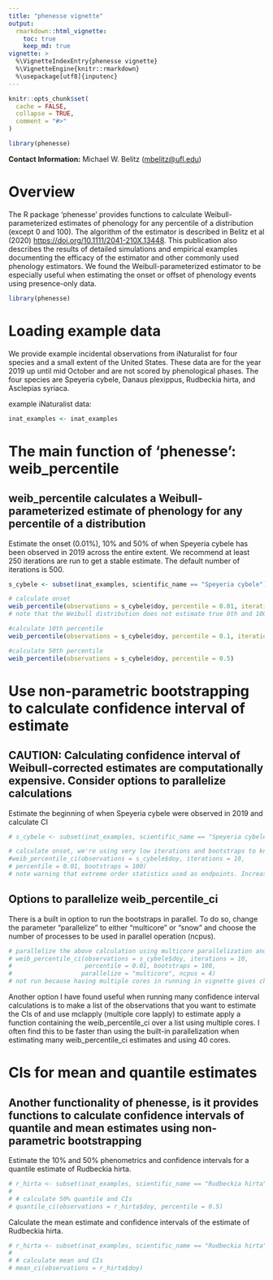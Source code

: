 ```yaml
---
title: "phenesse vignette"
output:
  rmarkdown::html_vignette:
    toc: true
    keep_md: true
vignette: >
  %\VignetteIndexEntry{phenesse vignette}
  %\VignetteEngine{knitr::rmarkdown}
  %\usepackage[utf8]{inputenc}
---
```


```r
knitr::opts_chunk$set(
  cache = FALSE,
  collapse = TRUE,
  comment = "#>"
)

library(phenesse)

```

**Contact Information:** Michael W. Belitz (<mbelitz@ufl.edu>)

# Overview

The R package 'phenesse' provides functions to calculate Weibull-parameterized estimates of phenology for any percentile of a distribution (except 0 and 100). The algorithm of the estimator is described in Belitz et al (2020) <https://doi.org/10.1111/2041-210X.13448>. This publication also describes the results of detailed simulations and empirical examples documenting the efficacy of the estimator and other commonly used phenology estimators. We found the Weibull-parameterized estimator to be especially useful when estimating the onset or offset of phenology events using presence-only data. 

```r
library(phenesse)
```

# Loading example data

We provide example incidental observations from iNaturalist for four species and a small extent of the United States. These data are for the year 2019 up until mid October and are not scored by phenological phases. The four species are Speyeria cybele, Danaus plexippus, Rudbeckia hirta, and Asclepias syriaca. 

example iNaturalist data:

```r
inat_examples <- inat_examples
```

# The main function of 'phenesse': weib_percentile 

## weib_percentile calculates a Weibull-parameterized estimate of phenology for any percentile of a distribution

Estimate the onset (0.01%), 10% and 50% of when Speyeria cybele has been observed in 2019 across the entire extent. We recommend at least 250 iterations are run to get a stable estimate. The default number of iterations is 500.

```r
s_cybele <- subset(inat_examples, scientific_name == "Speyeria cybele")

# calculate onset
weib_percentile(observations = s_cybele$doy, percentile = 0.01, iterations = 250) 
# note that the Weibull distribution does not estimate true 0th and 100th percentiles. Therefore the user must choose a percentile (quantile) between 0 and 1. 

#calculate 10th percentile
weib_percentile(observations = s_cybele$doy, percentile = 0.1, iterations = 250)

#calculate 50th percentile
weib_percentile(observations = s_cybele$doy, percentile = 0.5) 
```

# Use non-parametric bootstrapping to calculate confidence interval of estimate

## CAUTION: Calculating confidence interval of Weibull-corrected estimates are computationally expensive. Consider options to parallelize calculations

Estimate the beginning of when Speyeria cybele were observed in 2019 and calculate CI

```r
# s_cybele <- subset(inat_examples, scientific_name == "Speyeria cybele")

# calculate onset, we're using very low iterations and bootstraps to knit vignette quickly. Please increase both iterations and bootstraps if using for analyses
#weib_percentile_ci(observations = s_cybele$doy, iterations = 10,
# percentile = 0.01, bootstraps = 100)
# note warning that extreme order statistics used as endpoints. Increase number of bootstraps to avoid this warning.

```

## Options to parallelize weib_percentile_ci

There is a built in option to run the bootstraps in parallel. To do so, change the parameter "parallelize" to either "multicore" or "snow" and choose the number of processes to be used in parallel operation (ncpus).

```r
# parallelize the above calculation using multicore parallelization and 4 cores. 
# weib_percentile_ci(observations = s_cybele$doy, iterations = 10,
#                    percentile = 0.01, bootstraps = 100, 
#                   parallelize = "multicore", ncpus = 4)
# not run because having multiple cores in running in vignette gives check_rhub warnings
```

Another option I have found useful when running many confidence interval calculations is to make a list of the observations that you want to estimate the CIs of and use mclapply (multiple core lapply) to estimate apply a function containing the weib_percentile_ci over a list using multiple cores. I often find this to be faster than using the built-in parallelization when estimating many weib_percentile_ci estimates and using 40 cores.   


# CIs for mean and quantile estimates

## Another functionality of phenesse, is it provides functions to calculate confidence intervals of quantile and mean estimates using non-parametric bootstrapping

Estimate the 10% and 50% phenometrics and confidence intervals for a quantile estimate of Rudbeckia hirta.

```r
# r_hirta <- subset(inat_examples, scientific_name == "Rudbeckia hirta")
# 
# # calculate 50% quantile and CIs
# quantile_ci(observations = r_hirta$doy, percentile = 0.5)
```

Calculate the mean estimate and confidence intervals of the estimate of Rudbeckia hirta.

```r
# r_hirta <- subset(inat_examples, scientific_name == "Rudbeckia hirta")
# 
# # calculate mean and CIs
# mean_ci(observations = r_hirta$doy)
```

